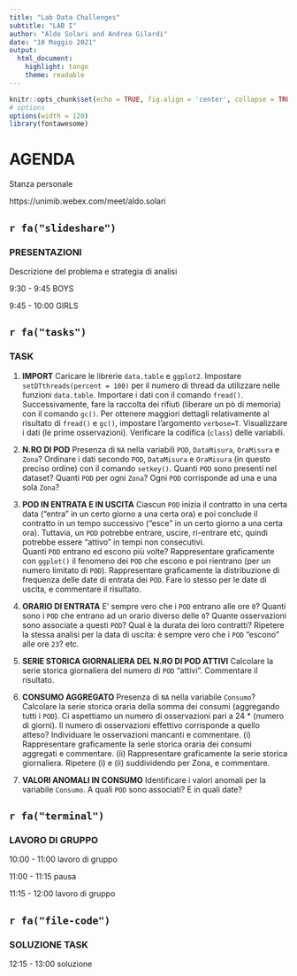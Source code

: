 ```yaml
---
title: "Lab Data Challenges"
subtitle: "LAB I"
author: "Aldo Solari and Andrea Gilardi"
date: "10 Maggio 2021"
output: 
  html_document: 
    highlight: tango
    theme: readable
---
```


```r
knitr::opts_chunk$set(echo = TRUE, fig.align = 'center', collapse = TRUE)
# options
options(width = 120)
library(fontawesome)
```


# AGENDA {.tabset}

Stanza personale

https://unimib.webex.com/meet/aldo.solari


## `r fa("slideshare")` 


### PRESENTAZIONI

Descrizione del problema e strategia di analisi

  
9:30 - 9:45 BOYS

9:45 - 10:00 GIRLS


## `r fa("tasks")` 

### TASK

1. **IMPORT** Caricare le librerie `data.table` e `ggplot2`. Impostare `setDTthreads(percent = 100)` per il numero di thread da utilizzare nelle funzioni `data.table`. 
Importare i dati con il comando `fread()`. Successivamente, fare la raccolta dei rifiuti (liberare un pò di memoria) con il comando `gc()`. Per ottenere maggiori dettagli relativamente al risultato di `fread()` e `gc()`, impostare l'argomento `verbose=T`. Visualizzare i dati (le prime osservazioni). Verificare la codifica (`class`) delle variabili. 

2. **N.RO DI POD** Presenza di `NA` nella variabili `POD`, `DataMisura`, `OraMisura` e `Zona`? Ordinare i dati secondo `POD`, `DataMisura` e `OraMisura` (in questo preciso ordine) con il comando `setkey()`. Quanti `POD` sono presenti nel dataset? Quanti `POD` per ogni `Zona`? Ogni `POD` corrisponde ad una e una sola `Zona`?

3. **POD IN ENTRATA E IN USCITA** Ciascun `POD` inizia il contratto in una certa data ("entra" in un certo giorno a una certa ora) e poi conclude il contratto in un tempo successivo ("esce" in un certo giorno a una certa ora). Tuttavia, un `POD` potrebbe entrare, uscire, ri-entrare etc, quindi potrebbe essere "attivo" in tempi non consecutivi.   
Quanti `POD` entrano ed escono più volte? 
Rappresentare graficamente con `ggplot()` il fenomeno dei `POD` che escono e poi rientrano (per un numero limitato di `POD`). Rappresentare graficamente  la distribuzione di frequenza delle date di entrata dei `POD`. Fare lo stesso per le date di uscita, e commentare il risultato.



4. **ORARIO DI ENTRATA** E’ sempre vero che i `POD` entrano alle ore `0`? Quanti sono i `POD` che entrano ad un orario diverso delle `0`? Quante osservazioni sono associate a questi `POD`? Qual è la durata dei loro contratti?
Ripetere la stessa analisi per la data di uscita: è sempre vero che i `POD` "escono" alle ore `23`? etc.

5. **SERIE STORICA GIORNALIERA DEL N.RO DI POD ATTIVI** Calcolare la serie storica giornaliera del numero di `POD` "attivi". Commentare il risultato. 


6. **CONSUMO AGGREGATO** Presenza di `NA` nella variabile `Consumo`? Calcolare la serie storica oraria della somma dei consumi (aggregando tutti i `POD`).
Ci aspettiamo un numero di osservazioni pari a 24 * (numero di giorni). Il numero di osservazioni effettivo corrisponde a quello atteso? Individuare le osservazioni mancanti e commentare. (i) Rappresentare graficamente la serie storica oraria dei consumi aggregati e commentare. (ii) Rappresentare graficamente la serie storica giornaliera. Ripetere (i) e (ii) suddividendo per Zona, e commentare. 

7. **VALORI ANOMALI IN CONSUMO** Identificare i valori anomali per la variabile `Consumo`. A quali `POD` sono associati? E in quali date?

## `r fa("terminal")` 

### LAVORO DI GRUPPO

10:00 - 11:00  lavoro di gruppo

11:00 - 11:15 pausa 

11:15 - 12:00 lavoro di gruppo 

## `r fa("file-code")`

### SOLUZIONE TASK

12:15 - 13:00 soluzione
